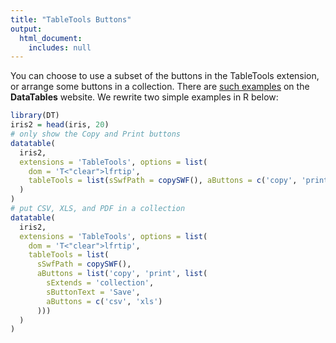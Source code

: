 ```yaml
---
title: "TableTools Buttons"
output:
  html_document:
    includes: null
---
```


You can choose to use a subset of the buttons in the TableTools extension, or arrange some buttons in a collection. There are [such examples](http://datatables.net/extensions/tabletools/examples) on the **DataTables** website. We rewrite two simple examples in R below:

```r
library(DT)
iris2 = head(iris, 20)
# only show the Copy and Print buttons
datatable(
  iris2,
  extensions = 'TableTools', options = list(
    dom = 'T<"clear">lfrtip',
    tableTools = list(sSwfPath = copySWF(), aButtons = c('copy', 'print'))
  )
)
# put CSV, XLS, and PDF in a collection
datatable(
  iris2,
  extensions = 'TableTools', options = list(
    dom = 'T<"clear">lfrtip',
    tableTools = list(
      sSwfPath = copySWF(),
      aButtons = list('copy', 'print', list(
        sExtends = 'collection',
        sButtonText = 'Save',
        aButtons = c('csv', 'xls')
      )))
  )
)
```
